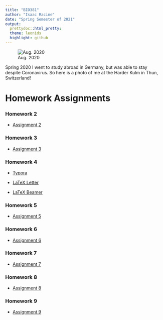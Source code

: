 ---
title: "BIO381"
author: "Isaac Racine"
date: "Spring Semester of 2021"
output: 
  prettydoc::html_pretty:
  theme: leonids
  highlight: github
---

![Aug. 2020](/Users/isaac/Pictures/Thun2.jpg)

Spring 2020 I went to study abroad in Germany, but was able to stay despite Coronavirus. So here is a photo of me at the Harder Kulm in Thun, Switzerland! 

# Homework Assignments

### Homework 2

- [Assignment 2](.\Homework_02.html)

### Homework 3

- [Assignment 3](.\Homework_03.html)

### Homework 4

- [Typora](.\HW_4.html)

- [LaTeX Letter](.\LetterFormat.pdf)

- [LaTeX Beamer](.\BeamerFormatUpdate.pdf)

### Homework 5

- [Assignment 5](.\Homework_05.html)

### Homework 6

- [Assignment 6](.\Homework_06.html)

### Homework 7

- [Assignment 7](.\Homework_07.html)

### Homework 8

- [Assignment 8](.\Homework_08.html)

### Homework 9

- [Assignment 9](.\Homework_09.html)